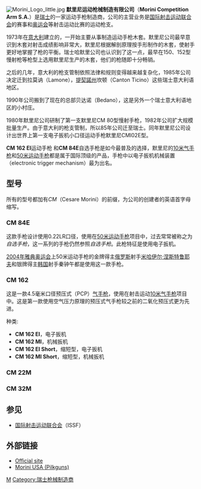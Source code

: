 [[File:Morini_Logo_little.jpg|thumb]]
'''默里尼运动枪械制造有限公司'''（'''Morini Competition Arm S.A.'''）是[[瑞士|瑞士]]的一家运动手枪制造商，公司的主营业务是[[国际射击运动联合会|国际射击运动联合会]]的赛事和[[奥运会|奥运会]]等射击运动比赛的运动枪支。

1973年在[[意大利|意大利]]建立的，一开始主要从事制造运动手枪木套。默里尼公司最早意识到木套对射击成绩影响非常大，默里尼根据解剖原理按手形制作的木套，使射手更好地掌握了枪的平衡。瑞士哈默里公司也认识到了这一点，最早在150、152型慢射枪等枪型上选用默里尼生产的木套，他们的枪随即十分畅销。

之后的几年，意大利的枪支管制依照法律和规则变得越来越复杂化，1985年公司决定迁到拉莫讷（Lamone），[[提契諾州|提契諾州]]坎顿（Canton Ticino）这些瑞士意大利语地区。

1990年公司搬到了现在的总部贝达诺（Bedano），这是另外一个瑞士意大利语地区的小村庄。

1980年默里尼公司研制了第一支默里尼CM 80型慢射手枪，1982年公司扩大规模批量生产。由于意大利的枪支管制，所以85年公司迁至瑞士。同年默里尼公司设计出世界上第一支电子扳机小口径运动手枪默里尼CMl02E型。

'''CM 162 EI'''运动手枪 和'''CM 84E'''自选手枪是如今最普及的选择，默里尼的[[10米气手枪|10米气手枪]]和[[50米运动手枪|50米运动手枪]]都是属于国际顶级的产品，手枪中以电子扳机机械装置（electronic trigger mechanism）最为出名。

==型号==
所有的型号都加有''CM''（Cesare Morini）的前缀，为公司的创建者的英语首字母缩写。

===CM 84E===
这款手枪设计使用0.22LR口径，使用在[[50米运动手枪|50米运动手枪]]项目中，过去常常被称之为''自选手枪''，这一系列的手枪仍然参照''自选手枪''。此枪特征是使用电子扳机。

[[2004年夏季奥林匹克运动会|2004年雅典奥运会]]上50米运动手枪的金牌得主[[俄罗斯|俄罗斯]]射手[[米哈伊尔·涅斯特鲁耶夫|米哈伊尔·涅斯特鲁耶夫]]和银牌得主[[韩国|韩国]]射手秦钟午都是使用这一款手枪。

===CM 162===
这是一款4.5毫米口径预压式（PCP）[[气手枪|气手枪]]，使用在射击运动[[10米气手枪|10米气手枪]]项目中。这是第一款使用空气压力原理的预压式气手枪较之前的二氧化预压式更为先进。

种类:
*'''CM 162 EI'''，电子扳机
*'''CM 162 MI'''，机械扳机
*'''CM 162 EI Short'''，缩短型，电子扳机
*'''CM 162 MI Short'''，缩短型，机械扳机

===CM 22M===

===CM 32M===

==参见==
*[[国际射击运动联合会|国际射击运动联合会]]（ISSF）

==外部链接==
*[http://www.morini.ch Official site]
*[https://web.archive.org/web/20060513165036/http://www.pilkguns.com/morini.htm Morini USA (Pilkguns)]

{{射击运动枪械品牌}}


[[Category:義大利槍械製造商|M]]
[[Category:瑞士枪械制造商|Category:瑞士枪械制造商]]